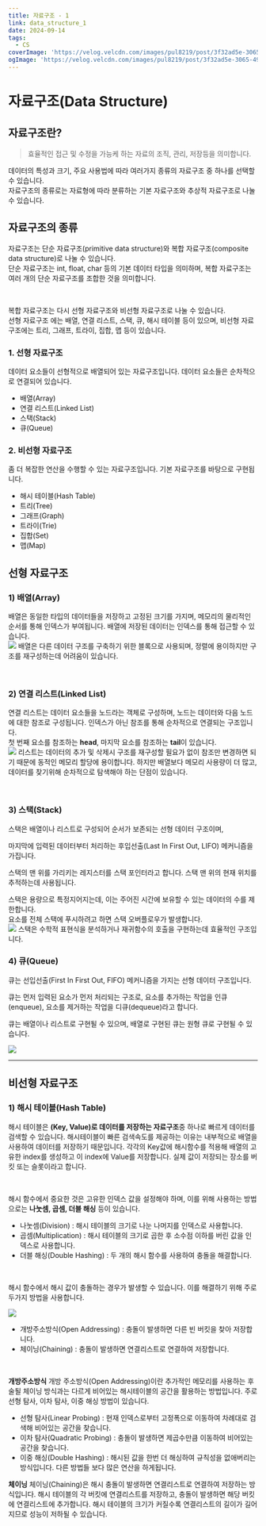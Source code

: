 ```yaml
---
title: 자료구조 - 1
link: data_structure_1
date: 2024-09-14
tags:
  - CS
coverImage: 'https://velog.velcdn.com/images/pul8219/post/3f32ad5e-3065-495b-b60a-09fd396a3b34/algorithm_dataStructure.png'
ogImage: 'https://velog.velcdn.com/images/pul8219/post/3f32ad5e-3065-495b-b60a-09fd396a3b34/algorithm_dataStructure.png'
---
```


# 자료구조(Data Structure)

## 자료구조란?

> 효율적인 접근 및 수정을 가능케 하는 자료의 조직, 관리, 저장등을 의미합니다.

데이터의 특성과 크기, 주요 사용법에 따라 여러가지 종류의 자료구조 중 하나를 선택할 수 있습니다. <br/>
자료구조의 종류로는 자료형에 따라 분류하는 기본 자료구조와 추상적 자료구조로 나눌 수 있습니다.

## 자료구조의 종류

자료구조는 단순 자료구조(primitive data structure)와 복합 자료구조(composite data structure)로 나눌 수 있습니다. <br/>
단순 자료구조는 int, float, char 등의 기본 데이터 타입을 의미하며, 복합 자료구조는 여러 개의 단순 자료구조를 조합한 것을 의미합니다. <br/>

<br/>

복합 자료구조는 다시 선형 자료구조와 비선형 자료구조로 나눌 수 있습니다. <br/>
선형 자료구조 에는 배열, 연결 리스트, 스택, 큐, 해시 테이블 등이 있으며, 비선형 자료구조에는 트리, 그래프, 트라이, 집합, 맵 등이 있습니다.

### 1. 선형 자료구조

데이터 요소들이 선형적으로 배열되어 있는 자료구조입니다. 데이터 요소들은 순차적으로 연결되어 있습니다.

- 배열(Array)
- 연결 리스트(Linked List)
- 스택(Stack)
- 큐(Queue)

### 2. 비선형 자료구조

좀 더 복잡한 연산을 수행할 수 있는 자료구조입니다. 기본 자료구조를 바탕으로 구현됩니다.

- 해시 테이블(Hash Table)
- 트리(Tree)
- 그래프(Graph)
- 트라이(Trie)
- 집합(Set)
- 맵(Map)

## 선형 자료구조

### 1) 배열(Array)

배열은 동일한 타입의 데이터들을 저장하고 고정된 크기를 가지며, 메모리의 물리적인 순서를 통해 인덱스가 부여됩니다.
배열에 저장된 데이터는 인덱스를 통해 접근할 수 있습니다. <br/>
![](https://velog.velcdn.com/images/r_eum/post/945ffce2-9d21-40ed-9dea-9a1ae6d0a48c/image.png)
배열은 다른 데이터 구조를 구축하기 위한 블록으로 사용되며, 정렬에 용이하지만 구조를 재구성하는데 어려움이 있습니다.

<br/>

### 2) 연결 리스트(Linked List)

연결 리스트는 데이터 요소들을 노드라는 객체로 구성하며, 노드는 데이터와 다음 노드에 대한 참조로 구성됩니다.
인덱스가 아닌 참조를 통해 순차적으로 연결되는 구조입니다. <br/>
첫 번째 요소를 참조하는 **head**, 마지막 요소를 참조하는 **tail**이 있습니다. <br/>
![](https://velog.velcdn.com/images/r_eum/post/9bc5df9f-ef4d-4b88-b99c-124f92355d67/image.png)
리스트는 데이터의 추가 및 삭제시 구조를 재구성할 필요가 없이 참조만 변경하면 되기 때문에 동적인
메모리 할당에 용이합니다. 하지만 배열보다 메모리 사용량이 더 많고, 데이터를 찾기위해 순차적으로 탐색해야 하는 단점이 있습니다.

<br/>

### 3) 스택(Stack)

스택은 배열이나 리스트로 구성되어 순서가 보존되는 선형 데이터 구조이며,

마지막에 입력된 데이터부터 처리하는 후입선출(Last In First Out, LIFO) 메커니즘을 가집니다.

스택의 맨 위를 가리키는 레지스터를 스택 포인터라고 합니다. 스택 맨 위의 현재 위치를 추적하는데 사용됩니다.

스택은 용량으로 특정지어지는데, 이는 주어진 시간에 보유할 수 있는 데이터의 수를 제한합니다. <br/>
요소를 전체 스택에 푸시하려고 하면 스택 오버플로우가 발생합니다. <br/>
![](https://media.geeksforgeeks.org/wp-content/cdn-uploads/20221219100314/stack.drawio2.png)
스택은 수학적 표현식을 분석하거나 재귀함수의 호출을 구현하는데 효율적인 구조입니다.


### 4) 큐(Queue)

큐는 선입선출(First In First Out, FIFO) 메커니즘을 가지는 선형 데이터 구조입니다.

큐는 먼저 입력된 요소가 먼저 처리되는 구조로, 요소를 추가하는 작업을 인큐(enqueue), 요소를 제거하는 작업을 디큐(dequeue)라고 합니다.

큐는 배열이나 리스트로 구현될 수 있으며, 배열로 구현된 큐는 원형 큐로 구현될 수 있습니다. <br/>

![](https://media.geeksforgeeks.org/wp-content/uploads/20240606165428/Introduction-to-Queue-(2).webp)

------

## 비선형 자료구조

### 1) 해시 테이블(Hash Table)

해시 테이블은 **(Key, Value)로 데이터를 저장하는 자료구조**중 하나로 빠르게 데이터를 검색할 수 있습니다.
해시테이블이 빠른 검색속도를 제공하는 이유는 내부적으로 배열을 사용하여 데이터를 저장하기 때문입니다.
각각의 Key값에 해시함수를 적용해 배열의 고유한 index를 생성하고 이 index에 Value를 저장합니다.
실제 값이 저장되는 장소를 버킷 또는 슬롯이라고 합니다.

<br/>

해시 함수에서 중요한 것은 고유한 인덱스 값을 설정해야 하며, 이를 위해 사용하는 방법으로는 **나눗셈, 곱셈, 더블 해싱** 등이 있습니다.

- 나눗셈(Division) : 해시 테이블의 크기로 나눈 나머지를 인덱스로 사용합니다.
- 곱셈(Multiplication) : 해시 테이블의 크기로 곱한 후 소수점 이하를 버린 값을 인덱스로 사용합니다.
- 더블 해싱(Double Hashing) : 두 개의 해시 함수를 사용하여 충돌을 해결합니다.

<br/>

해시 함수에서 해시 값이 충돌하는 경우가 발생할 수 있습니다.
이를 해결하기 위해 주로 두가지 방법을 사용합니다.

![](https://media.geeksforgeeks.org/wp-content/uploads/20240514124239/collision-in-hashing.webp)

- 개방주소방식(Open Addressing) : 충돌이 발생하면 다른 빈 버킷을 찾아 저장합니다.
- 체이닝(Chaining) : 충돌이 발생하면 연결리스트로 연결하여 저장합니다.

<br/>

**개방주소방식**
개방 주소방식(Open Addressing)이란 추가적인 메모리를 사용하는 후술될 체이닝 방식과는 다르게
비어있는 해시테이블의 공간을 활용하는 방법입니다. 주로 선형 탐사, 이차 탐사, 이중 해싱 방법이 있습니다.

- 선형 탐사(Linear Probing) : 현재 인덱스로부터 고정폭으로 이동하여 차례대로 검색해 비어있는 공간을 찾습니다.
- 이차 탐사(Quadratic Probing) : 충돌이 발생하면 제곱수만큼 이동하여 비어있는 공간을 찾습니다.
- 이중 해싱(Double Hashing) : 해시된 값을 한번 더 해싱하여 규칙성을 없애버리는 방식입니다. 다른 방법들 보다 많은 연산을 하게됩니다.

**체이닝**
체이닝(Chaining)은 해시 충돌이 발생하면 연결리스트로 연결하여 저장하는 방식입니다.
해시 테이블의 각 버킷에 연결리스트를 저장하고, 충돌이 발생하면 해당 버킷에 연결리스트에 추가합니다.
해시 테이블의 크기가 커질수록 연결리스트의 길이가 길어지므로 성능이 저하될 수 있습니다.
